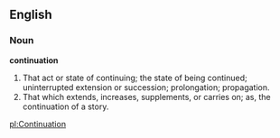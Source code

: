 ==English==

===Noun===

'''continuation'''

#That act or state of continuing; the state of being continued; uninterrupted extension or succession; prolongation; propagation.
#That which extends, increases, supplements, or carries on; as, the continuation of a story.

[[pl:Continuation]]
